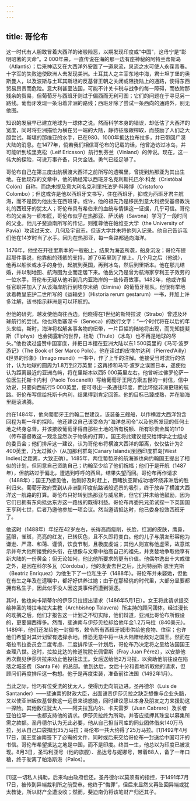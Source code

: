 ```yaml
---
---
---
```

title: 哥伦布
---




这一时代有人胆敢冒着大西洋的诸般险恶，以期发现印度或“中国”，这毋宁是“彰明昭著的天命”。2 000年来，一直传说在海的那一边有座神秘的阿特兰蒂斯岛（Atlantis）；后来神话又在大西洋外安置了一道泉流，泉流之水可使人永葆青春。十字军的失败迫使欧洲人去发现美洲。土耳其人之主宰东地中海，君士坦丁堡的奥斯曼人，以及波斯与土耳其斯坦的反基督王朝之关闭或阻挠陆上的通路，使得东西贸易昂贵而危险。意大利甚至法国，可能不计关卡税与战争的每一障碍，而依附那残余的贸易，但葡萄牙与西班牙则过于偏西而无利可图；它们的问题在于寻觅另一路线。葡萄牙发现一条沿着非洲的路线；西班牙除了尝试一条西向的通路外，别无他图。

知识的发展早已建立地球为一球体之说。然而科学本身的错误，却低估了大西洋的宽度，同时将亚洲描绘为横在另一端的大陆，静待征服跟榨取，而鼓励了人们之大胆尝试。斯堪的那维亚的水手，已在980、1000年抵达拉布拉多，并已带回广漠大陆的消息。在1477年，倘若我们相信哥伦布的记载的话，他曾造访过冰岛，并可能听到埃里克松（Leif Ericsson）航行到芬兰（Vinland）的传说。现在，这一伟大的探险，可说万事齐备，只欠金钱。勇气已经足够了。

哥伦布自己在第三度出航横渡大西洋之前所写的遗嘱里，曾提到热那亚为其出生地。在他现存的文章中，他的确经常以西班牙名克利斯托巴尔·科龙（Cristóbal Colón）自称，而绝未提及意大利名克利里托法罗·科隆博（Cristoforo Colombo）；但这或许是他以西班牙文书写，住在西班牙，抑或为西班牙君主航海，而不是因为他出生在西班牙。或许，他的祖先乃是移民到意大利接受基督教洗礼的西班牙的犹太人；哥伦布具有希伯来的血统与情愫这一证据，几乎可信。哥伦布的父亲为一织布匠，哥伦布似乎在热那亚、萨沃纳（Savona）学习了一段时间的父业。他儿子斐迪南所写的传记，则推尊他在帕维亚大学（the University of Pavia）攻读过天文、几何及宇宙志，但该大学并未将他列入记录。他自己告诉我们他在14岁时当了水手。因为在热那亚，每一条路都通向海洋。

1476年，他坐在开往里斯本的一艘船上，结果为海盗所袭，船身沉没；哥伦布提起那件事说，他靠船的残骸的支持，游了6英里到了岸上。几个月之后（他说），他再以船长或水手的身份，起航到英国，再到冰岛，然后到里斯本。他在那儿结婚，并以制地图、航海图为业而定居下来。他岳父乃是曾为航海家亨利王子效劳的一位水手，哥伦布无疑从他听到几内亚海岸的一些传奇故事。1482年，他或许担任官职并加入了从该海岸航行到埃尔米纳（Elmina）的葡萄牙舰队。他很有举地读着教皇庇护二世所写的《运输史》（Historia rerum gestarum）一书，并加上许多注解，该书指示非洲是可以环航的。

但他的研究，越发使他向往西边。他晓得在1世纪的斯特拉波（Strabo）曾述及环球航行的尝试。他也熟悉塞涅卡（Seneca）的数行文字：“一个时代将在以后的年头来临，斯时，海洋将松解各事各物的纽带，一片巨幅的陆地将出现，而先知提斐斯（Tiphys）也会揭露新的世界，杜勒（Thule）（冰岛）也不再是地球的尽头。”他也读过盛赞中国富庶，并把日本摆在亚洲大陆以东1 500英里的《马可·波罗游记》（The Book of Ser Marco Polo）。他在读过的皮埃尔达利（Pierred'Ailly）《世界的形象》（Imago mundi）一书中，作了上千的注解。他接受当时流行的估计，认为地球的圆周为1.8万到2万英里；这再掺和马可·波罗之误置日本，遂使他认为距离最近的亚洲岛屿，将在里斯本以西5 000英里左右。他曾听过佛罗伦萨一位医生托斯卡内利（Paolo Toscanelli）写给葡萄牙王阿方索五世的一封信，信中劝说，只要向西航行5 000英里，便可寻出一条通往印度，而比环绕非洲更短的航路。哥伦布写信给托斯卡内利，结果得到肯定回答。他的目标已臻成熟，并在脑海里翻滚沸腾。

约在1484年，他向葡萄牙王约翰二世建议，该装备三艘船，以作横渡大西洋包含回程为期一年的探险。他还建议自己该受命为“海洋总司令”以及他所发现的任何土地之终身总督，并该接收葡萄牙得自那些土地的所有税额、所有珍贵金属的1/10（传布基督教这一观念显然次于物质的打算）。国王将此建议提交给博学之士组成的委员会；他们排斥这一建议，认为哥伦布将横渡大西洋的距离，仅仅估计为2 400英里，乃太过微小（从加那利群岛[Canary Islands]到西印度群岛[West Indies]之距离，大致正确）。1485年，两位葡萄牙的航海家也向约翰国王提出了相似的计划，但同意自己资助自己；约翰至少给了他们祝福；他们于是开航（1487年），但航路过于偏北，遭遇到呼呼的西风，结果失望而回。哥伦布再作请求（1488年）；国王乃接见他，他刚好及时赶上，目睹狄亚斯成功地环绕非洲后的胜利归来。葡萄牙政府受到从非洲到印度航路诸般远景的吸引，终于放弃了横渡大西洋这一航路的打算。哥伦布只好转到热那亚与威尼斯，但它们并未给他鼓励，因为它们已拥有东向抵达东方这一路线的既得利益。哥伦布再委托兄弟试探一下英国国王亨利七世，后者乃邀他参加一项会议。然当邀请抵达时，他已委身投效西班牙了。

他这时（1488年）年纪在42岁左右，长得高而瘦削，长脸，红润的皮肤，鹰鼻，蓝眼，雀斑，亮亮的红发，已转灰色，且不久即将变白。他的儿子与朋友形容他为谦逊、严肃、和蔼、谨慎，饮食节制，且极度虔诚；其他人则宣称他虚荣，故意炫示并夸大他所接受的头衔，在想像与文章中抬高自己的祖先，并贪婪地争取他享有新大陆的一份黄金；但无论如何，他比他所要求的更有价值。他偶尔逸出十大戒律之外，是因在科尔多瓦（Córdoba），他的发妻去世之后，比阿特丽斯·恩里克斯（Beatriz Enríquez）为他生下了一位私生子（1488年）。哥伦布并未娶她，但他在有生之年及在遗嘱中，都好好供养过她；由于在那轻佻的时代里，大部分显要都拥有私生子，因此似乎没人因这类事件而遭到驱逐。

其时，他也向卡斯蒂尔的伊莎贝拉提出请求（1486年5月1日）。女王将此请求提交给神圣的塔拉韦拉大主教（Archbishop Talavera）所主持的顾问团体。经过漫长的耽搁之后，他们才报告这一计划之不切实际，他们辩道，亚洲比哥伦布所假设的，更要偏西得多。然而，斐迪南与伊莎贝拉却给他年金1.2万马拉（840美元）。1489年，他们还发给他一封御书，敕令所有西班牙城市供给他食物、住宿；也许他们希望对其计划留有选择余地，惟恐无意中将一块大陆赠给敌对之国王。然而在塔拉韦拉委员会二度考虑、二度排斥该一计划后，哥伦布乃决定将之呈给法国国王查理八世。这时，拉拉比达的修道院院长佩雷斯（Fray Juan Pérez），以安排他再次觐见伊莎贝拉来劝止他投往法王。女后送给他2万马拉，以资助他前往设在陷落之城圣费（Santa Fé）的总部。他到达后，女后十分和善地听取他的请求，但顾问们再度排斥这一构想。他于是再度束装，准备前往法国（1492年1月）。

当此之际，恰巧有位受洗的犹太人，使得历史向前迈进。圣丹德尔（Luis de Santander）——斐迪南的财政大臣，出面谴责伊莎贝拉之缺乏想像与企业头脑，又以使亚洲皈依基督教这一远景来诱惑她，同时建议愿以本身及朋友之力来援助这一探险。其他数位犹太人——阿夫拉瓦内尔、卡夫雷罗（Juan Cabrero）及长者亚伯拉罕——也都支持他的请求。伊莎贝拉终为所动，并答应抵押其珠宝以募集所需之款额。圣丹德尔认为无此必要，他从自己担当司库的同业团体借来140万马拉，另从自己口袋掏出35万马拉；哥伦布一共大约得了25万马拉。[1]1492年4月17日，国王斐迪南签下了必需的文件，同时或后来交给哥伦布一封送给中国可汗的书信。哥伦布希望抵达之地是中国，而不是印度。终其一生，他总以为印度已被发现。8月3日，圣玛利亚号（他的旗舰）、品达号与妮娜号，带着88人，备了一年口粮，终于驶离了帕洛斯港（Palos）。



* * *



[1]这一切私人捐助，后来均由政府偿还。圣丹德尔以莫须有的指控，于1491年7月17日，被传到异端裁判所之前受审。他终于“悔罪”，但后来显然又再坠回异端或犹太教徒，所以财产全遭没收；然而，斐迪南仍将该笔财产归还其子。